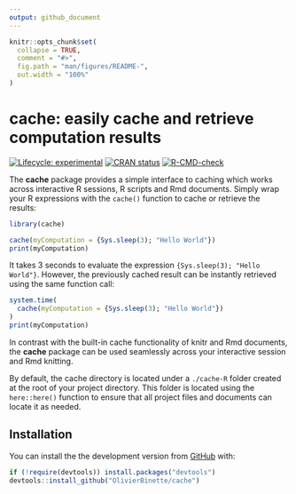 ```yaml
---
output: github_document
---
```


<!-- README.md is generated from README.Rmd. Please edit that file -->

```r
knitr::opts_chunk$set(
  collapse = TRUE,
  comment = "#>",
  fig.path = "man/figures/README-",
  out.width = "100%"
)
```

# **cache**: easily cache and retrieve computation results

<!-- badges: start -->
[![Lifecycle: experimental](https://img.shields.io/badge/lifecycle-experimental-orange.svg)](https://lifecycle.r-lib.org/articles/stages.html#experimental)
[![CRAN status](https://www.r-pkg.org/badges/version/cache)](https://CRAN.R-project.org/package=cache)
[![R-CMD-check](https://github.com/OlivierBinette/cache/workflows/R-CMD-check/badge.svg)](https://github.com/OlivierBinette/cache/actions)
<!-- badges: end -->

The **cache** package provides a simple interface to caching which works across interactive R sessions, R scripts and Rmd documents. Simply wrap your R expressions with the `cache()` function to cache or retrieve the results:

```r
library(cache)

cache(myComputation = {Sys.sleep(3); "Hello World"})
print(myComputation)
```

It takes 3 seconds to evaluate the expression `{Sys.sleep(3); "Hello World"}`. However, the previously cached result can be instantly retrieved using the same function call:

```r
system.time(
  cache(myComputation = {Sys.sleep(3); "Hello World"})
)
print(myComputation)
```

In contrast with the built-in cache functionality of knitr and Rmd documents, the **cache** package can be used seamlessly across your interactive session and Rmd knitting.

By default, the cache directory is located under a `./cache-R` folder created at the root of your project directory. This folder is located using the `here::here()` function to ensure that all project files and documents can locate it as needed.


## Installation

You can install the the development version from [GitHub](https://github.com/) with:

``` r
if (!require(devtools)) install.packages("devtools")
devtools::install_github("OlivierBinette/cache")
```
